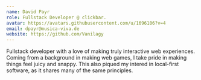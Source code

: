 ```yaml
---
name: David Payr
role: Fullstack Developer @ clickbar.
avatar: https://avatars.githubusercontent.com/u/1696106?v=4
email: dpayr@musica-viva.de
website: https://github.com/Vanilagy
---
```


Fullstack developer with a love of making truly interactive web experiences. Coming from a background in making web games, I take pride in making things feel juicy and snappy. This also piqued my intered in local-first software, as it shares many of the same principles.
